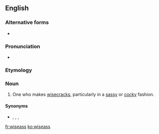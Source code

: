 {{also|wise-ass}}
==English==

===Alternative forms===
* {{l|en|wise-ass}}

===Pronunciation===
* {{IPA|/ˈwaɪzæs/|lang=en}}

===Etymology===
{{suffix|en|wise|ass}}

===Noun===
{{en-noun|es}}

# One who makes [[wisecrack]]s, particularly in a [[sassy]] or [[cocky]] fashion.

====Synonyms====
* {{sense|one who makes wisecracks in a sassy or cocky fashion}} {{l|en|wisecracker}}, {{l|en|smart aleck}}, {{l|en|wise guy}}, {{l|en|wiseacre}}

[[fr:wiseass]]
[[ko:wiseass]]